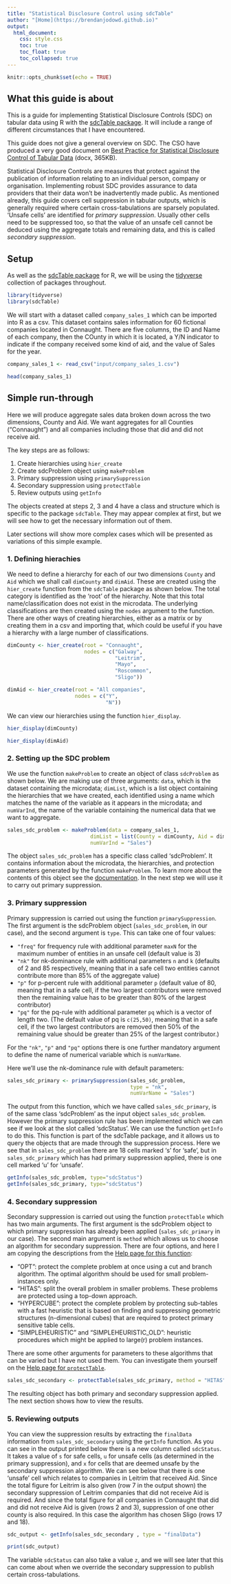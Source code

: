 ```yaml
---
title: "Statistical Disclosure Control using sdcTable"
author: "[Home](https://brendanjodowd.github.io)"
output: 
  html_document:
    css: style.css
    toc: true
    toc_float: true
    toc_collapsed: true
---
```


```r
knitr::opts_chunk$set(echo = TRUE)
```

## What this guide is about

This is a guide for implementing Statistical Disclosure Controls (SDC) on tabular data using R with the [sdcTable package](https://cran.r-project.org/web/packages/sdcTable/vignettes/sdcTable.html). It will include a range of different circumstances that I have encountered. 

This guide does not give a general overview on  SDC. The CSO have produced a very good document on [Best Practice for Statistical Disclosure Control of Tabular Data](https://www.cso.ie/en/media/csoie/aboutus-new/dataforresearchers/CSO_Guidance_on_Tabular_SDC.docx) (docx, 365KB).

Statistical Disclosure Controls are measures that protect against the publication of information relating to an individual person, company or organisation. Implementing robust SDC provides assurance to data providers that their data won't be inadvertently made public. As mentioned already, this guide covers cell suppression in tabular outputs, which is generally required where certain cross-tabulations are sparsely populated. 'Unsafe cells' are identified for *primary suppression*. Usually other cells need to be suppressed too, so that the value of an unsafe cell cannot be deduced using the aggregate totals and remaining data, and this is called *secondary suppression*. 

## Setup

As well as the [sdcTable package](https://cran.r-project.org/web/packages/sdcTable/vignettes/sdcTable.html) for R, we will be using the [tidyverse](https://tidyverse.tidyverse.org/) collection of packages throughout.

```r
library(tidyverse)
library(sdcTable)
```

We will start with a dataset called `company_sales_1` which can be imported into R as a csv. This dataset contains sales information for 60 fictional companies located in Connaught. There are five columns, the ID and Name of each company, then the COunty in which it is located, a Y/N indicator to indicate if the company received some kind of aid, and the value of Sales for the year.

```r
company_sales_1 <- read_csv("input/company_sales_1.csv")

head(company_sales_1)
```

## Simple run-through

Here we will produce aggregate sales data broken down across the two dimensions, County and Aid. We want aggregates for all Counties ("Connaught") and all companies including those that did and did not receive aid. 

The key steps are as follows:

1. Create hierarchies using `hier_create`
2. Create sdcProblem object using `makeProblem`
3. Primary suppression using `primarySuppression`
4. Secondary suppression using `protectTable`
5. Review outputs using `getInfo`

The objects created at steps 2, 3 and 4 have a class and structure which is specific to the package `sdcTable`. They may appear complex at first, but we will see how to get the necessary information out of them. 

Later sections will show more complex cases which will be presented as variations of this simple example. 

### 1. Defining hierachies

We need to define a hierarchy for each of our two dimensions `County` and `Aid` which we shall call `dimCounty` and `dimAid`. These are created using the `hier_create` function from the `sdcTable` package as shown below. The total category is identified as the 'root' of the hierarchy. Note that this total name/classification does not exist in the microdata. The underlying classifications are then created using the `nodes` argument to the function. There are other ways of creating hierarchies, either as a matrix or by creating them in a csv and importing that, which could be useful if you have a hierarchy with a large number of classifications. 

```r
dimCounty <- hier_create(root = "Connaught",
                         nodes = c("Galway",
                                   "Leitrim",
                                   "Mayo",
                                   "Roscommon",
                                   "Sligo"))

dimAid <- hier_create(root = "All companies",
                      nodes = c("Y",
                                "N"))
```
We can view our hierarchies using the function `hier_display`.

```r
hier_display(dimCounty)

hier_display(dimAid)
```

### 2. Setting up the SDC problem

We use the function `makeProblem` to create an object of class `sdcProblem` as shown below. We are making use of three arguments: `data`, which is the dataset containing the microdata; `dimList`, which is a list object containing the hierarchies that we have created, each identified using a name which matches the name of the variable as it appears in the microdata; and `numVarInd`, the name of the variable containing the numerical data that we want to aggregate.

```r
sales_sdc_problem <- makeProblem(data = company_sales_1,
                           dimList = list(County = dimCounty, Aid = dimAid),
                           numVarInd = "Sales")
```
The object `sales_sdc_problem` has a specific class called 'sdcProblem'. It contains information about the microdata, the hierarchies, and protection parameters generated by the function `makeProblem`. To learn more about the contents of this object see the [documentation](https://www.rdocumentation.org/packages/sdcTable/versions/0.31/topics/sdcProblem-class). In the next step we will use it to carry out primary suppression.

### 3. Primary suppression

Primary suppression is carried out using the function `primarySuppression`. The first argument is the sdcProblem object (`sales_sdc_problem`, in our case), and the second argument is `type`. This can take one of four values: 

- `"freq"` for frequency rule with additional parameter `maxN` for the maximum number of entities in an unsafe cell (default value is 3) 
- `"nk"` for nk-dominance rule with additional parameters `n` and `k` (defaults of 2 and 85 respectively, meaning that in a safe cell two entities cannot contribute more than 85% of the aggregate value)
- `"p"` for p-percent rule with additional parameter `p` (default value of 80, meaning that in a safe cell, if the two largest contributors were removed then the remaining value has to be greater than 80% of the largest contributor)
- `"pq"` for the pq-rule with additional parameter `pq` which is a vector of length two. (The default value of pq is `c(25,50)`, meaning that in a safe cell, if the two largest contributors are removed then 50% of the remaining value should be greater than 25% of the largest contributor.)

For the `"nk"`, `"p"` and `"pq"` options there is one further mandatory argument to define the name of numerical variable which is `numVarName`. 

Here we'll use the nk-dominance rule with default parameters:

```r
sales_sdc_primary <- primarySuppression(sales_sdc_problem, 
                                        type = "nk", 
                                        numVarName = "Sales")
```

The output from this function, which we have called `sales_sdc_primary`, is of the same class 'sdcProblem' as the input object `sales_sdc_problem`. However the primary suppression rule has been implemented which we can see if we look at the slot called 'sdcStatus'. We can use the function `getInfo` to do this. This function is part of the sdcTable package, and it allows us to query the objects that are made through the suppression process. Here we see that in `sales_sdc_problem` there are 18 cells marked 's' for 'safe', but in `sales_sdc_primary` which has had primary suppression applied, there is one cell marked 'u' for 'unsafe'. 

```r
getInfo(sales_sdc_problem, type="sdcStatus")
getInfo(sales_sdc_primary, type="sdcStatus")
```

### 4. Secondary suppression

Secondary suppression is carried out using the function `protectTable` which has two main arguments. The first argument is the sdcProblem object to which primary suppression has already been applied (`sales_sdc_primary` in our case). The second main argument is `method` which allows us to choose an algorithm for secondary suppression. There are four options, and here I am copying the descriptions from the [Help page for this function](https://www.rdocumentation.org/packages/sdcTable/versions/0.32.2/topics/protectTable):

- "OPT": protect the complete problem at once using a cut and branch algorithm. The optimal algorithm should be used for small problem-instances only.
- "HITAS": split the overall problem in smaller problems. These problems are protected using a top-down approach.
- "HYPERCUBE": protect the complete problem by protecting sub-tables with a fast heuristic that is based on finding and suppressing geometric structures (n-dimensional cubes) that are required to protect primary sensitive table cells.
- "SIMPLEHEURISTIC" and "SIMPLEHEURISTIC_OLD": heuristic procedures which might be applied to large(r) problem instances.

There are some other arguments for parameters to these algorithms that can be varied but I have not used them. You can investigate them yourself on the [Help page for `protectTable`](https://www.rdocumentation.org/packages/sdcTable/versions/0.32.2/topics/protectTable). 


```r
sales_sdc_secondary <- protectTable(sales_sdc_primary, method = "HITAS")
```

The resulting object has both primary and secondary suppression applied. The next section shows how to view the results. 

### 5. Reviewing outputs

You can view the suppression results by extracting the `finalData` information from `sales_sdc_secondary` using the `getInfo` function. As you can see in the output printed below there is a new column called `sdcStatus`. It takes a value of `s` for safe cells, `u` for unsafe cells (as determined in the primary suppression), and `x` for cells that are deemed unsafe by the secondary suppression algorithm. We can see below that there is one 'unsafe' cell which relates to companies in Leitrim that received Aid. Since the total figure for Leitrim is also given (row 7 in the output shown) the secondary suppression of Leitrim companies that did not receive Aid is required. And since the total figure for all companies in Connaught that did and did not receive Aid is given (rows 2 and 3), suppression of one other county is also required. In this case the algorithm has chosen Sligo (rows 17 and 18).

```r
sdc_output <- getInfo(sales_sdc_secondary , type = "finalData")

print(sdc_output)
```

The variable `sdcStatus` can also take a value `z`, and we will see later that this can come about when we override the secondary suppression to publish certain cross-tabulations.  

